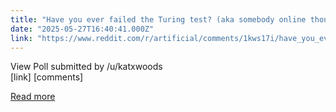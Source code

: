 ```yaml
---
title: "Have you ever failed the Turing test? (aka somebody online thought you were a bot)"
date: "2025-05-27T16:40:41.000Z"
link: "https://www.reddit.com/r/artificial/comments/1kws17i/have_you_ever_failed_the_turing_test_aka_somebody/"
---
```


View Poll
    submitted by    /u/katxwoods  
 [link]   [comments]

[Read more](https://www.reddit.com/r/artificial/comments/1kws17i/have_you_ever_failed_the_turing_test_aka_somebody/)
